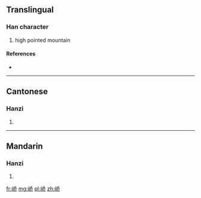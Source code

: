 {{also|嶠}}
==Translingual==

===Han character===
{{Han char|rn=46|rad=山|as=06|sn=9|four=|canj=山竹大中 (UHKL)}}

# high pointed mountain

====References====
* {{Han ref|kx=0311.061|hdz=10770.160|uh=5CE4|ud=23780}}

----

==Cantonese==

===Hanzi===
{{yue-hanzi|jyut=|y=giu6, kiu4|tra=嶠}}

# {{defn|lang=yue|sort=山06}}

----

==Mandarin==

===Hanzi===
{{cmn-hanzi|tra=嶠|pin=[[jiào]] ([[jiao4]])|wg=chiao<sup>4</sup>}}

# {{defn|lang=cmn|sort=山06}}

[[fr:峤]]
[[mg:峤]]
[[pl:峤]]
[[zh:峤]]